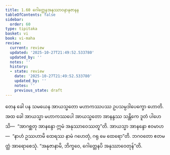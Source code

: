```yaml
---
title: 1.60 ဂေါတ္တေနအနုဿာဝနာနုဇာနန
tableOfContents: false
sidebar:
  order: 60
type: tipitaka
basket: vi
book: vi-maha
review:
  current: review
  updated: '2025-10-27T21:49:52.533780'
  updated_by: ''
  notes: ''
  history:
  - state: review
    date: '2025-10-27T21:49:52.533780'
    updated_by: ''
    notes: ''
    previous_state: draft
---
```



<ReviewStatus review={frontmatter.review} showDetails={true} />

<HypothesisAnnotation frontmatter={frontmatter} />

<DynamicBreadcrumb />

<Division number="122" book="vi-maha" e="ch" v="3" p="129">

<Paragraph number="511" book="vi-maha">
တေန ခေါ ပန သမယေန အာယသ္မတော မဟာကဿပဿ ဥပသမ္ပဒါပေက္ခော ဟောတိ. အထ ခေါ အာယသ္မာ မဟာကဿပေါ အာယသ္မတော အာနန္ဒဿ သန္တိကေ ဒူတံ ပါဟေသိ—  “အာဂစ္ဆတု အာနန္ဒော ဣမံ အနုဿာဝေဿတူ”တိ. အာယသ္မာ အာနန္ဒော ဧဝမာဟ—  “နာဟံ ဥဿဟာမိ ထေရဿ နာမံ ဂဟေတုံ, ဂရု မေ ထေရော”တိ. ဘဂဝတော ဧတမတ္ထံ အာရောစေသုံ. “အနုဇာနာမိ, ဘိက္ခဝေ, ဂေါတ္တေနပိ အနုဿာဝေတုန်”တိ.
</Paragraph>
</Division>